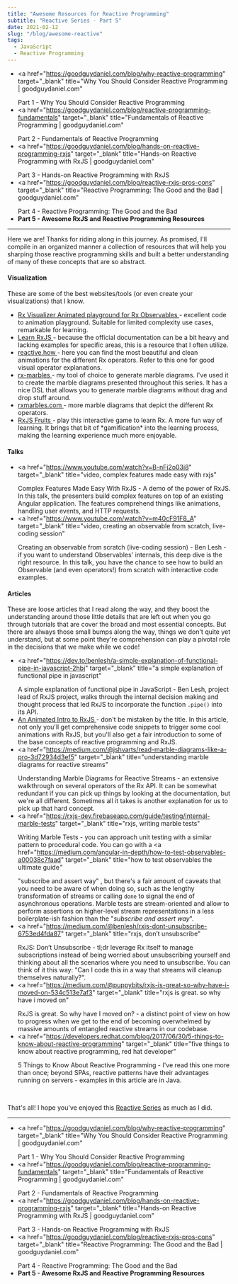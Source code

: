 ```yaml
---
title: "Awesome Resources for Reactive Programming"
subtitle: "Reactive Series - Part 5"
date: 2021-02-12
slug: "/blog/awesome-reactive"
tags:
  - JavaScript
  - Reactive Programming
---
```



<ScrollToTopButton />

- <a
    href="https://goodguydaniel.com/blog/why-reactive-programming"
    target="_blank"
    title="Why You Should Consider Reactive Programming | goodguydaniel.com"
  >
    Part 1 - Why You Should Consider Reactive Programming
  </a>
- <a
    href="https://goodguydaniel.com/blog/reactive-programming-fundamentals"
    target="_blank"
    title="Fundamentals of Reactive Programming | goodguydaniel.com"
  >
    Part 2 - Fundamentals of Reactive Programming
  </a>
- <a
    href="https://goodguydaniel.com/blog/hands-on-reactive-programming-rxjs"
    target="_blank"
    title="Hands-on Reactive Programming with RxJS | goodguydaniel.com"
  >
    Part 3 - Hands-on Reactive Programming with RxJS
  </a>
- <a
    href="https://goodguydaniel.com/blog/reactive-rxjs-pros-cons"
    target="_blank"
    title="Reactive Programming: The Good and the Bad | goodguydaniel.com"
  >
    Part 4 - Reactive Programming: The Good and the Bad
  </a>
- **Part 5 - Awesome RxJS and Reactive Programming Resources**

---

Here we are! Thanks for riding along in this journey. As promised, I'll compile in an organized manner a collection of resources that will help you sharping those reactive programming skills and built a better understanding of many of these concepts that are so abstract.

#### Visualization

These are some of the best websites/tools (or even create your visualizations) that I know.

- <a href="https://rxviz.com" target="_blank" title="animated playground for rx observables">
    Rx Visualizer Animated playground for Rx Observables
  </a> - excellent code to animation playground. Suitable for limited complexity use cases, remarkable for learning.
- <a href="https://www.learnrxjs.io" target="_blank" title="introduction, learn rxjs">
    Learn RxJS
  </a> - because the official documentation can be a bit heavy and lacking examples for specific areas, this is a resource
  that I often utilize.
- <a href="https://reactive.how" target="_blank" title="rxjs and reactive programming, animations and visual lessons">
    reactive.how
  </a> - here you can find the most beautiful and clean animations for the different Rx operators. Refer to this one for
  good visual operator explanations.
- <a href="https://bitbucket.org/achary/rx-marbles/src/master" target="_blank" title="achary/rx-marbles on Bitbucket">
    rx-marbles
  </a> - my tool of choice to generate marble diagrams. I've used it to create the marble diagrams presented throughout this
  series. It has a nice DSL that allows you to generate marble diagrams without drag and drop stuff around.
- <a href="https://rxmarbles.com" target="_blank" title="interactive diagrams of rx observables">
    rxmarbles.com
  </a> - more marble diagrams that depict the different Rx operators.
- <a href="https://www.rxjs-fruits.com/subscribe" target="_blank" title="rxjs-fruits.com is a game for learning RxJS">
    RxJS Fruits
  </a> - play this interactive game to learn Rx. A more fun way of learning. It brings that bit of *gamification* into the
  learning process, making the learning experience much more enjoyable.

#### Talks

- <a
    href="https://www.youtube.com/watch?v=B-nFj2o03i8"
    target="_blank"
    title="video, complex features made easy with rxjs"
  >
    Complex Features Made Easy With RxJS
  </a> - A demo of the power of RxJS. In this talk, the presenters build complex features on top of an existing Angular application.
  The features comprehend things like animations, handling user events, and HTTP requests.
- <a
    href="https://www.youtube.com/watch?v=m40cF91F8_A"
    target="_blank"
    title="video, creating an observable from scratch, live-coding session"
  >
    Creating an observable from scratch (live-coding session) - Ben Lesh
  </a> - if you want to understand Observables' internals, this deep dive is the right resource. In this talk, you have the
  chance to see how to build an Observable (and even operators!) from scratch with interactive code examples.

#### Articles

These are loose articles that I read along the way, and they boost the understanding around those little details that are left out when you go through tutorials that are cover the broad and most essential concepts. But there are always those small bumps along the way, things we don't quite yet understand, but at some point they're comprehension can play a pivotal role in the decisions that we make while we code!

- <a
    href="https://dev.to/benlesh/a-simple-explanation-of-functional-pipe-in-javascript-2hbj"
    target="_blank"
    title="a simple explanation of functional pipe in javascript"
  >
    A simple explanation of functional pipe in JavaScript
  </a> - Ben Lesh, project lead of RxJS project, walks through the internal decision making and thought process that led
  RxJS to incorporate the function `.pipe()` into its API.
- <a href="https://css-tricks.com/animated-intro-rxjs" target="_blank" title="an animated intro to rxjs">
    An Animated Intro to RxJS
  </a> - don't be mistaken by the title. In this article, not only you'll get comprehensive code snippets to trigger some
  cool animations with RxJS, but you'll also get a fair introduction to some of the base concepts of reactive programming
  and RxJS.
- <a
    href="https://medium.com/@jshvarts/read-marble-diagrams-like-a-pro-3d72934d3ef5"
    target="_blank"
    title="understanding marble diagrams for reactive streams"
  >
    Understanding Marble Diagrams for Reactive Streams
  </a> - an extensive walkthrough on several operators of the Rx API. It can be somewhat redundant if you can pick up things
  by looking at the documentation, but we're all different. Sometimes all it takes is another explanation for us to pick
  up that hard concept.
- <a
    href="https://rxjs-dev.firebaseapp.com/guide/testing/internal-marble-tests"
    target="_blank"
    title="rxjs, writing marble tests"
  >
    Writing Marble Tests
  </a> - you can approach unit testing with a similar pattern to procedural code. You can go with a <a
    href="https://medium.com/angular-in-depth/how-to-test-observables-a00038c7faad"
    target="_blank"
    title="how to test observables the ultimate guide "
  >
    "subscribe and assert way"
  </a>
  , but there's a fair amount of caveats that you need to be aware of when doing so, such as the lengthy transformation
  of streams or calling `done` to signal the end of asynchronous operations. Marble tests are stream-oriented and allow
  to perform assertions on higher-level stream representations in a less boilerplate-ish fashion than the "*subscribe
  and assert way*".
- <a
    href="https://medium.com/@benlesh/rxjs-dont-unsubscribe-6753ed4fda87"
    target="_blank"
    title="rxjs, don’t unsubscribe"
  >
    RxJS: Don’t Unsubscribe
  </a> - tl;dr leverage Rx itself to manage subscriptions instead of being worried about unsubscribing yourself and thinking
  about all the scenarios where you need to unsubscribe. You can think of it this way: "Can I code this in a way that streams
  will cleanup themselves naturally?".
- <a
    href="https://medium.com/@puppybits/rxjs-is-great-so-why-have-i-moved-on-534c513e7af3"
    target="_blank"
    title="rxjs is great. so why have i moved on"
  >
    RxJS is great. So why have I moved on?
  </a> - a distinct point of view on how to progress when we get to the end of becoming overwhelmed by massive amounts of
  entangled reactive streams in our codebase.
- <a
    href="https://developers.redhat.com/blog/2017/06/30/5-things-to-know-about-reactive-programming"
    target="_blank"
    title="five things to know about reactive programming, red hat developer"
  >
    5 Things to Know About Reactive Programming
  </a> - I've read this one more than once; beyond SPAs, reactive patterns have their advantages running on servers - examples
  in this article are in Java.

<br />

That's all! I hope you've enjoyed this <a href="https://goodguydaniel.com/blog/series-reactive-programming-rxjs" target="_blank" title="Reactive Series | goodguydaniel.com">Reactive Series</a> as much as I did.

---

- <a
    href="https://goodguydaniel.com/blog/why-reactive-programming"
    target="_blank"
    title="Why You Should Consider Reactive Programming | goodguydaniel.com"
  >
    Part 1 - Why You Should Consider Reactive Programming
  </a>
- <a
    href="https://goodguydaniel.com/blog/reactive-programming-fundamentals"
    target="_blank"
    title="Fundamentals of Reactive Programming | goodguydaniel.com"
  >
    Part 2 - Fundamentals of Reactive Programming
  </a>
- <a
    href="https://goodguydaniel.com/blog/hands-on-reactive-programming-rxjs"
    target="_blank"
    title="Hands-on Reactive Programming with RxJS | goodguydaniel.com"
  >
    Part 3 - Hands-on Reactive Programming with RxJS
  </a>
- <a
    href="https://goodguydaniel.com/blog/reactive-rxjs-pros-cons"
    target="_blank"
    title="Reactive Programming: The Good and the Bad | goodguydaniel.com"
  >
    Part 4 - Reactive Programming: The Good and the Bad
  </a>
- **Part 5 - Awesome RxJS and Reactive Programming Resources**
